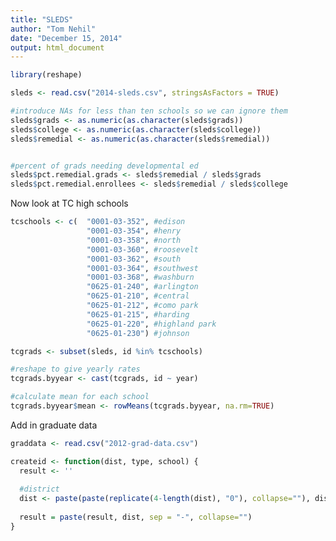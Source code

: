 ```yaml
---
title: "SLEDS"
author: "Tom Nehil"
date: "December 15, 2014"
output: html_document
---
```

```r
library(reshape)
```


```r
sleds <- read.csv("2014-sleds.csv", stringsAsFactors = TRUE)

#introduce NAs for less than ten schools so we can ignore them
sleds$grads <- as.numeric(as.character(sleds$grads))
sleds$college <- as.numeric(as.character(sleds$college))
sleds$remedial <- as.numeric(as.character(sleds$remedial))


#percent of grads needing developmental ed
sleds$pct.remedial.grads <- sleds$remedial / sleds$grads
sleds$pct.remedial.enrollees <- sleds$remedial / sleds$college
```

Now look at TC high schools

```r
tcschools <- c(  "0001-03-352", #edison
                 "0001-03-354", #henry
                 "0001-03-358", #north
                 "0001-03-360", #roosevelt
                 "0001-03-362", #south
                 "0001-03-364", #southwest
                 "0001-03-368", #washburn
                 "0625-01-240", #arlington
                 "0625-01-210", #central
                 "0625-01-212", #como park
                 "0625-01-215", #harding
                 "0625-01-220", #highland park
                 "0625-01-230") #johnson

tcgrads <- subset(sleds, id %in% tcschools)

#reshape to give yearly rates
tcgrads.byyear <- cast(tcgrads, id ~ year)

#calculate mean for each school
tcgrads.byyear$mean <- rowMeans(tcgrads.byyear, na.rm=TRUE)
```

Add in graduate data

```r
graddata <- read.csv("2012-grad-data.csv")

createid <- function(dist, type, school) {
  result <- ''
  
  #district
  dist <- paste(paste(replicate(4-length(dist), "0"), collapse=""), dist, sep"-")
  
  result = paste(result, dist, sep = "-", collapse="")
}

```

